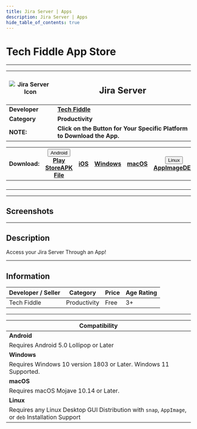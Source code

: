 ```yaml
---
title: Jira Server | Apps
description: Jira Server | Apps
hide_table_of_contents: true
---
```


# Tech Fiddle App Store

---

| ![Jira Server Icon](https://cdn.complabs.in/img/apps/jira-server.png) | <h2>Jira Server</h2>                                                    |
| ---------------------------------------------- | ----------------------------------------------------------------------- |
| **Developer**                                  | [**Tech Fiddle**](https://complabs.in/apps)                               |
| **Category**                                   | **Productivity**                                                        |
| **NOTE:**                                      | **Click on the Button for Your Specific Platform to Download the App.** |

| **Download:** | <div class="dropdown disabled"><button class="disabled button button--primary"><i class="fa-brands fa-android"></i> Android <i class="fa-solid fa-caret-down"></i></button><div class="disabled dropdown-content"><a class="disabled" href="#">Play Store</a><a class="disabled" href="#">APK File</a></div></div> | <a href="#" target="_blank" rel="noopener noreferrer" class="button button--primary disabled"><i class="fa-brands fa-app-store-ios"></i> iOS</a> | <a href="https://github.com/Comp-Labs/Jira-Server/releases/latest/download/Jira-Server.exe" target="_blank" rel="noopener noreferrer" class="button button--primary"><i class="fa-brands fa-windows"></i> Windows</a> | <a href="https://github.com/Comp-Labs/comp-labs-meet/releases/latest/download/Jira-Server.dmg" target="_blank" rel="noopener noreferrer" class="button button--primary"><i class="fa-brands fa-apple"></i> macOS</a> | <div class="dropdown"><button class="button button--primary"><i class="fa-brands fa-linux"></i> Linux <i class="fa-solid fa-caret-down"></i></button><div class="dropdown-content"><a href="https://github.com/Comp-Labs/Jira-Server/releases/latest/download/Jira-Server-x86_64.AppImage">AppImage</a><a href="https://github.com/Comp-Labs/Jira-Server/releases/latest/download/Jira-Server-amd64.deb">DEB</a></div></div> |
| :-----------: | :----------------------------------------------------------------------------------------------------------------------------------------------------------------------------------------------------------------------------------------------------------------------------------------------------------------: | :--------------------------------------------------------------------------------------------------------------------------------------------: | :-------------------------------------------------------------------------------------------------------------------------------------------------------------------------------------------------------------------: | :------------------------------------------------------------------------------------------------------------------------------------------------------------------------------------------------------------------: | :--------------------------------------------------------------------------------------------------------------------------------------------------------------------------------------------------------------------------------------------------------------------------------------------------------------------------------------------------------------------------------------------------------------------------: |
|               |                                                                                                                                                                                                                                                                                                                    |                                                                                                                                                |                                                                                                                                                                                                                       |                                                                                                                                                                                                                      |                                                                                                                                                                                                                                                                                                                                                                                                                              |
|               |                                                                                                                                                                                                                                                                                                                    |                                                                                                                                                |                                                                                                                                                                                                                       |                                                                                                                                                                                                                      |                                                                                                                                                                                                                                                                                                                                                                                                                              |
|               |                                                                                                                                                                                                                                                                                                                    |                                                                                                                                                |                                                                                                                                                                                                                       |                                                                                                                                                                                                                      |                                                                                                                                                                                                                                                                                                                                                                                                                              |
|               |                                                                                                                                                                                                                                                                                                                    |                                                                                                                                                |                                                                                                                                                                                                                       |                                                                                                                                                                                                                      |                                                                                                                                                                                                                                                                                                                                                                                                                              |

---

## Screenshots

<Tabs className="unique-tabs">
  <TabItem value="Windows">
    <ShowcaseCarousel
      aspectRatio={6000 / 4000}
      sites={[
        {
          name: "Windows Screenshot 1",
          image:
            "https://cdn.complabs.in/img/default.jpg",
          url: "",
        },
        {
          name: "Windows Screenshot 2",
          image:
            "https://cdn.complabs.in/img/default.jpg",
          url: "",
        },
        {
          name: "Windows Screenshot 3",
          image:
            "https://cdn.complabs.in/img/default.jpg",
          url: "",
        },
      ]}
    />
  </TabItem>
  <TabItem value="macOS">
    <ShowcaseCarousel
      aspectRatio={6000 / 4000}
      sites={[
        {
          name: "macOS Screenshot 1",
          image: "https://cdn.complabs.in/img/default.jpg",
          url: "",
        },
        {
          name: "macOS Screenshot 2",
          image: "https://cdn.complabs.in/img/default.jpg",
          url: "",
        },
        {
          name: "macOS Screenshot 3",
          image: "https://cdn.complabs.in/img/default.jpg",
          url: "",
        },
      ]}
    />
  </TabItem>
  <TabItem value="Linux">
    <ShowcaseCarousel
      aspectRatio={6000 / 4000}
      sites={[
        {
          name: "Linux Screenshot 1",
          image:
            "https://cdn.complabs.in/img/default.jpg",
          url: "",
        },
        {
          name: "Linux Screenshot 2",
          image:
            "https://cdn.complabs.in/img/default.jpg",
          url: "",
        },
        {
          name: "Linux Screenshot 3",
          image:
            "https://cdn.complabs.in/img/default.jpg",
          url: "",
        },
      ]}
    />
  </TabItem>
</Tabs>

---

## Description

Access your Jira Server Through an App!

---

## Information

| Developer / Seller | Category     | Price | Age Rating |
| ------------------ | ------------ | ----- | ---------- |
| Tech Fiddle          | Productivity | Free  | 3+         |

---

| **Compatibility**                                                                                  |
| -------------------------------------------------------------------------------------------------- |
| **Android**                                                                                        |
| Requires Android 5.0 Lollipop or Later                                                             |
| **Windows**                                                                                        |
| Requires Windows 10 version 1803 or Later. Windows 11 Supported.                                   |
| **macOS**                                                                                          |
| Requires macOS Mojave 10.14 or Later.                                                              |
| **Linux**                                                                                          |
| Requires any Linux Desktop GUI Distribution with `snap`, `AppImage`, or `deb` Installation Support |
